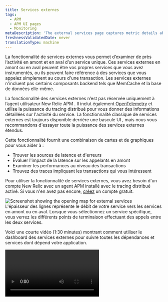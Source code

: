 ```yaml
---
title: Services externes
tags:
  - APM
  - APM UI pages
  - Monitoring
metaDescription: 'The external services page captures metric details about out-of-process services such as web services, cloud resources, or other network calls.'
freshnessValidatedDate: never
translationType: machine
---
```


La fonctionnalité de services externes vous permet d’examiner de près l’activité en amont et en aval d’un service unique. Ces services externes en amont ou en aval peuvent être vos propres services que vous avez instrumentés, ou ils peuvent faire référence à des services que vous appelez simplement au cours d&apos;une transaction. Les services externes n&apos;incluent pas certains composants backend tels que MemCache et la base de données elle-même.

La fonctionnalité des services externes n’est pas réservée uniquement à l’agent utilisateur New Relic APM . Il inclut également [OpenTelemetry](/docs/more-integrations/open-source-telemetry-integrations/opentelemetry/introduction-opentelemetry-new-relic) et utilise la puissance du tracing distribué pour vous donner des informations détaillées sur l&apos;activité du service. La fonctionnalité classique de services externes est toujours disponible derrière une bascule UI , mais nous vous recommandons d&apos;essayer toute la puissance des services externes étendus.

Cette fonctionnalité fournit une combinaison de cartes et de graphiques pour vous aider à :

* Trouver les sources de latence et d&apos;erreurs
* Évaluer l&apos;impact de la latence sur les appelants en amont
* Examiner les performances au niveau des transactions
* Trouvez des traces impliquant les transactions qui vous intéressent

Pour utiliser la fonctionnalité de services externes, vous avez besoin d&apos;un compte New Relic avec un agent APM installé avec le tracing distribué activé. Si vous n&apos;en avez pas encore, [créez](https://newrelic.com/signup) un compte gratuit.

<img title="Screenshot showing the opening map for external services" alt="Screenshot showing the opening map for external services" src="/images/apm_screenshot-crop_external-service-intro.webp" />

<figcaption>
  L&apos;épaisseur des lignes représente le débit de votre service vers les services en amont ou en aval. Lorsque vous sélectionnez un service spécifique, vous verrez les différents points de terminaison effectuant des appels entre les deux services.
</figcaption>

Voici une courte vidéo (1:30 minutes) montrant comment utiliser le dashboard des services externes pour suivre toutes les dépendances et services dont dépend votre application.

<Video id="903EF9MAql8" type="youtube" />

## Quand utiliseriez-vous des services externes ? [#when-to-use]

La fonctionnalité de services externes est un outil que vous pouvez utiliser seul pour régler ou dépanner un service spécifique. Vous pouvez également l&apos;utiliser comme point de départ pour un dépannage supplémentaire avec le tracing distribué.

Disons que vous êtes un développeur responsable du service A :

1. Vous recevez une alerte indiquant que le temps de réponse moyen a augmenté de manière anormale.
2. Vous regardez votre service et constatez que le temps passé en appels vers d’autres services a augmenté au moment de l’alerte.
3. Vous explorez les services externes et constatez que le temps total d&apos;appel d&apos;un service en particulier, le service B, a augmenté juste avant le déclenchement de l&apos;alerte.
4. Vous sélectionnez le service B sur la carte et observez les performances des transactions individuelles du service A qui appellent des transactions du service B. Vous remarquez qu&apos;une transaction particulière sur le service A est plus lente que la normale et qu&apos;elle appelle une transaction sur le service B.

Ensuite, vous pouvez utiliser le tracing distribué pour approfondir le sujet :

1. Plongez dans le tracing distribué et voyez dans la trace que les appels de cette transaction font quelque chose d&apos;étrange.
2. Passez à cette transaction sur le service B et constatez qu&apos;elle est devenue lente après un incident.

## Relation aux services externes classiques [#classic-external-services]

Bien que vous puissiez toujours accéder aux services externes classiques en utilisant la bascule de UI , l&apos;UI principale des services externes est renseignée par les données du tracing distribué. Il fournit toujours des données de transaction similaires aux services externes classiques, mais voici quelques éléments clés que vous devez savoir sur les services externes étendus :

* <DNT>**Dependency:**</DNT> Pour utiliser la fonctionnalité de services externes, vous devez activer le tracing distribué sur les services qui s&apos;appellent les uns les autres.
* <DNT>**Compatibility:**</DNT> Le tracing distribué n&apos;est pas rétrocompatible avec le tracing inter-applications, donc si vous comptez actuellement sur des services externes classiques, veuillez noter que vous n&apos;aurez de visibilité que sur les appels entre services utilisant le même protocole.
* <DNT>**Data:**</DNT> Contrairement aux services externes classiques, le détail au niveau des transactions du tracing distribué est basé sur l&apos;échantillonnage plutôt que sur des métriques. Ces données échantillonnées sont liées au tracing distribué, ce qui peut vous donner des informations plus détaillées sur ce qui motive les performances des transactions.

<Callout variant="tip">
  La fonctionnalité de services externes ne prend pas en charge les données <InlinePopover type="browser" />et <InlinePopover type="mobile" />.
</Callout>

## Quelle est la prochaine étape ? [#next]

Si vous êtes prêt à activer cette fonctionnalité, consultez nos [étapes de configuration](/docs/apm/apm-ui-pages/monitoring/external-services/external-services-setup).